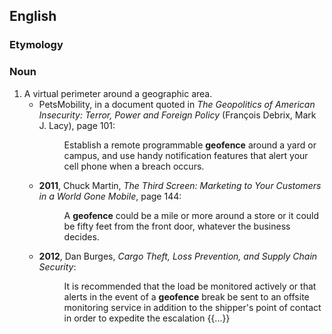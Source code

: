 ==English==
{{rfv|To judge by Google, doesn't seem to have a single specific sense.}}

===Etymology===
{{prefix|geo|fence}}

===Noun===
{{en-noun}}

# A virtual perimeter around a geographic area. {{n-g|Geofences are typically enforced by monitoring the positions of trackable (e.g. GPS-equipped) devices inside or outside the fenced-in area, and determining if they cross the fence.}}
#* PetsMobility, in a document quoted in ''The Geopolitics of American Insecurity: Terror, Power and Foreign Policy'' (François Debrix, Mark J. Lacy), page 101:
#*: Establish a remote programmable '''geofence''' around a yard or campus, and use handy notification features that alert your cell phone when a breach occurs.
#* '''2011''', Chuck Martin, ''The Third Screen: Marketing to Your Customers in a World Gone Mobile'', page 144:
#*: A '''geofence''' could be a mile or more around a store or it could be fifty feet from the front door, whatever the business decides.
#* '''2012''', Dan Burges, ''Cargo Theft, Loss Prevention, and Supply Chain Security'':
#*: It is recommended that the load be monitored actively or that alerts in the event of a '''geofence''' break be sent to an offsite monitoring service in addition to the shipper's point of contact in order to expedite the escalation {{...}}